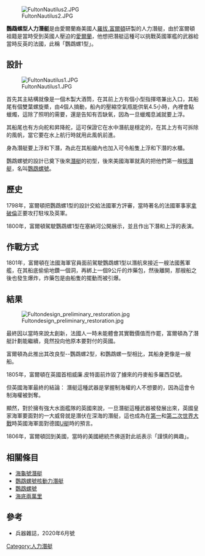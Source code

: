 {{Refimprove|time=2020-07-13T02:09:05+00:00}}
[[File:FultonNautilus2.JPG|thumb]]

'''鸚鵡螺型人力潛艇'''是由愛爾蘭裔美國人[[罗伯特·富尔顿|羅拔.富爾頓]]研製的人力潛艇，由於富爾頓祖籍是當時受到英國人壓迫的[[愛爾蘭|愛爾蘭]]，他想把潛艇這種可以挑戰英國軍艦的武器給當時反英的法國，此稱「鸚鵡螺1型」。

==設計==
[[File:FultonNautilus1.JPG|thumb]]

首先其主結構就像是一個木製大酒筒，在其前上方有個小型指揮塔兼出入口，其船尾有個雙葉螺旋槳，由4個人搞動，船內的壓縮空氣瓶能供氧4.5小時，內裡會點蠟燭，這除了照明的需要，還是告知有否缺氧，因為一旦蠟燭息滅就要上浮。

其船尾也有方向舵和昇降舵，這可保證它在水中潛航是穩定的，在其上方有可拆除的風帆，當它要在水上航行時就用此風帆前進。

身為潛艇要上浮和下潛，為此在其船艙內也加入可令船隻上浮和下潛的水櫃。

鸚鵡螺號的設計已奠下後來[[柴電潛艇|潛艇]]的初型，後來美國海軍就真的把他們第一艘[[核子動力潛艇|核潛艇]]，名叫[[鸚鵡螺號核動力潛艇|鸚鵡螺號]]。

==歷史==
1798年，富爾頓把鸚鵡螺1型的設計交給法國軍方評審，當時著名的法國軍事家[[拿破倫|拿破倫]]正要攻打駐埃及英軍。

1800年，富爾頓駕駛鸚鵡螺1型在塞納河公開展示，並且作出下潛和上浮的表演。

==作戰方式==
1801年，富爾頓在法國海軍官員面前駕駛鸚鵡螺1型以潛航來接近一艘法國舊軍艦，在其船底偷偷地鑽一個洞，再綁上一個9公斤的炸藥包，然後離開，那艘船之後也發生爆炸，炸藥包是由船隻的擺動而被引爆。

==結果==
[[File:Fultondesign_preliminary_restoration.jpg|thumb]]

最終因以當時來說太創新，法國人一時未能體會其實戰價值而作罷，富爾頓為了潛艇計劃能繼續，竟然投向他原本要對付的英國。

富爾頓為此推出其改良型--鸚鵡螺2型，和鸚鵡螺一型相比，其船身更像是一艘船。

1805年，富爾頓在英國首相威廉.皮特面前炸毀了擄來的丹麥船多羅西亞號。

但英國海軍最終的結論：
潛艇這種武器是掌握制海權的人不想要的，因為這會令制海權被剝奪。

顯然，對於擁有強大水面艦隊的英國來說，一旦潛艇這種武器被發展出來，英國皇家海軍要面對的一大威脅就是潛伏在深海的潛艇，這也成為在[[第一世界大戰|第一]]和[[第二次世界大戰|第二次世界大戰]]時英國海軍面對德國[[U艇|U艇]]時的預言。

1806年，富爾頓回到美國，當時的美國總統杰佛遜對此祇表示「謹慎的興趣」。

==相關條目==
{{Commons|Category:Nautilus (submarine, 1800)}}
*[[海龜號潛艇|海龜號潛艇]]
*[[鸚鵡螺號核動力潛艇|鸚鵡螺號核動力潛艇]]
*[[鸚鵡螺號|鸚鵡螺號]]
*[[海底兩萬里|海底兩萬里]]

==參考==
*兵器雜誌，2020年6月號

[[Category:人力潛艇|Category:人力潛艇]]